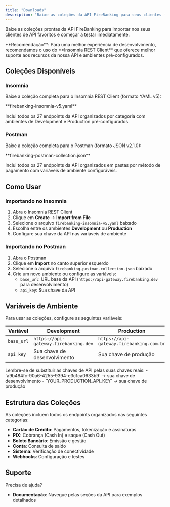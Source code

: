 ```yaml
---
title: "Downloads"
description: "Baixe as coleções da API FireBanking para seus clientes favoritos"
---
```


Baixe as coleções prontas da API FireBanking para importar nos seus clientes de API favoritos e começar a testar imediatamente.

<Info>
  **Recomendação**: Para uma melhor experiência de desenvolvimento, recomendamos o uso do **Insomnia REST Client** que oferece melhor suporte aos recursos da nossa API e ambientes pré-configurados.
</Info>

## Coleções Disponíveis

### Insomnia

Baixe a coleção completa para o Insomnia REST Client (formato YAML v5):

<Card title="Coleção Insomnia" icon="download" href="/firebanking-insomnia-v5.yaml" download>
  **firebanking-insomnia-v5.yaml**

  Inclui todos os 27 endpoints da API organizados por categoria com ambientes de Development e Production pré-configurados.
</Card>

### Postman

Baixe a coleção completa para o Postman (formato JSON v2.1.0):

<Card title="Coleção Postman" icon="download" href="/firebanking-postman-collection.json" download>
  **firebanking-postman-collection.json**

  Inclui todos os 27 endpoints da API organizados em pastas por método de pagamento com variáveis de ambiente configuráveis.
</Card>

## Como Usar

### Importando no Insomnia

1. Abra o Insomnia REST Client
2. Clique em **Create** → **Import from File**
3. Selecione o arquivo `firebanking-insomnia-v5.yaml` baixado
4. Escolha entre os ambientes **Development** ou **Production**
5. Configure sua chave da API nas variáveis de ambiente

### Importando no Postman

1. Abra o Postman
2. Clique em **Import** no canto superior esquerdo
3. Selecione o arquivo `firebanking-postman-collection.json` baixado
4. Crie um novo ambiente ou configure as variáveis:
   - `base_url`: URL base da API (`https://api-gateway.firebanking.dev` para desenvolvimento)
   - `api_key`: Sua chave da API

## Variáveis de Ambiente

Para usar as coleções, configure as seguintes variáveis:

| Variável | Development | Production |
|----------|-------------|------------|
| `base_url` | `https://api-gateway.firebanking.dev` | `https://api-gateway.firebanking.com.br` |
| `api_key` | Sua chave de desenvolvimento | Sua chave de produção |

<Note>
  Lembre-se de substituir as chaves de API pelas suas chaves reais:
  - `a9b484fc-90a6-4255-9394-e3c1ca0633b9` → sua chave de desenvolvimento
  - `YOUR_PRODUCTION_API_KEY` → sua chave de produção
</Note>

## Estrutura das Coleções

As coleções incluem todos os endpoints organizados nas seguintes categorias:

- **Cartão de Crédito**: Pagamentos, tokenização e assinaturas
- **PIX**: Cobrança (Cash In) e saque (Cash Out)
- **Boleto Bancário**: Emissão e gestão
- **Conta**: Consulta de saldo
- **Sistema**: Verificação de conectividade
- **Webhooks**: Configuração e testes

## Suporte

Precisa de ajuda?
- **Documentação**: Navegue pelas seções da API para exemplos detalhados